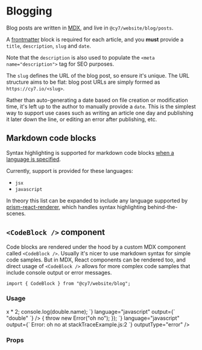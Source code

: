 
<Meta title="Guides / Blogging" />

# Blogging

Blog posts are written in [MDX](https://www.gatsbyjs.com/docs/how-to/routing/mdx/), and live in `@cy7/website/blog/posts`.

A [frontmatter](https://www.gatsbyjs.com/docs/how-to/routing/mdx/#using-frontmatter-in-mdx) block is required for each article, and you **must** provide a `title`, `description`, `slug` and `date`.

Note that the `description` is also used to populate the `<meta name="description">` tag for SEO purposes.

The `slug` defines the URL of the blog post, so ensure it's unique. The URL structure aims to be flat: blog post URLs are simply formed as `https://cy7.io/<slug>`.

Rather than auto-generating a date based on file creation or modification time, it's left up to the author to manually provide a `date`. This is the simplest way to support use cases such as writing an article one day and publishing it later down the line, or editing an error after publishing, etc.

## Markdown code blocks

Syntax highlighting is supported for markdown code blocks [when a language is specified](https://www.markdownguide.org/extended-syntax/#syntax-highlighting).

Currently, support is provided for these languages:

- `jsx`
- `javascript`

In theory this list can be expanded to include any language supported by [prism-react-renderer](https://github.com/FormidableLabs/prism-react-renderer), which handles syntax highlighting behind-the-scenes.

## `<CodeBlock />` component

Code blocks are rendered under the hood by a custom MDX component called `<CodeBlock />`. Usually it's nicer to use markdown syntax for simple code samples. But in MDX, React components can be rendered too, and direct usage of `<CodeBlock />` allows for more complex code samples that include console output or error messages.

```tsx
import { CodeBlock } from "@cy7/website/blog";
```

### Usage

<Canvas withSource="open">
  <Story name="Code block with console output">
    <CodeBlock
      code={`
        // A named arrow function.
        // The variable name "double" is used as the function name.
        let double = x => x * 2;
        console.log(double.name);
      `}
      language="javascript"
      output={`
        "double"
      `}
    />
  </Story>
</Canvas>

<Canvas withSource="open">
  <Story name="Code block with error output">
    <CodeBlock
      code={`
        setTimeout(() => {
          throw new Error("oh no");
        });
      `}
      language="javascript"
      output={`
        Error: oh no
            at stackTraceExample.js:2
      `}
      outputType="error"
    />
  </Story>
</Canvas>

### Props

<ArgsTable of={CodeBlock} />
